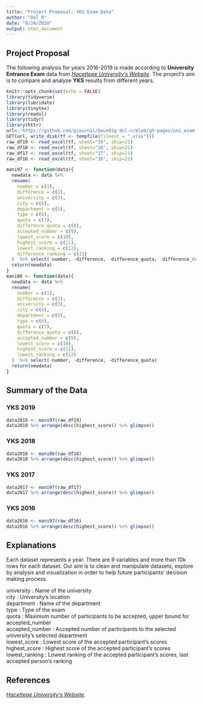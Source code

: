 ```yaml
---
title: "Project Proposal: YKS Exam Data"
author: "Dol_R"
date: "8/24/2020"
output: html_document
---
```


## Project Proposal
The following analysis for years 2016-2019 is made according to **University Entrance Exam** data from  [*Hacettepe University's Website*](http://web.ee.hacettepe.edu.tr/osym/index.php?selectedYear=2019&selectedUniversityCode=&selectedType=&selectedComparisonType=&selectedStatus=&selectedCombination=0&selectedShowQuotaNotFull=1&selectedKeyword1=&selectedKeyword2=&selectedSortOrder=min). The project's aim is to compare and analyse **YKS** results from different years.


```r
knitr::opts_chunk$set(echo = FALSE)
library(tidyverse)
library(lubridate)
library(tinytex)
library(readxl)
library(tidyr)
library(httr)
url<-'https://github.com/pjournal/boun01g-dol-r/blob/gh-pages/uni_exam_project/uni_exam.xlsx?raw=true'
GET(url, write_disk(tf <- tempfile(fileext = ".xlsx")))
raw_df19 <- read_excel(tf, sheet="19", skip=21)
raw_df18 <- read_excel(tf, sheet="18", skip=21)
raw_df17 <- read_excel(tf, sheet="17", skip=21)
raw_df16 <- read_excel(tf, sheet="16", skip=21)
```


```r
mani97 <- function(data){
  newdata <- data %>% 
  rename(
    number = c(1),
    difference = c(2),
    university = c(3),
    city = c(4),
    department = c(5),
    type = c(6),
    quota = c(7),
    difference_quota = c(8),
    accepted_number = c(9),
    lowest_score = c(10),
    highest_score = c(11),
    lowest_ranking = c(12),
    difference_ranking = c(13)
  )  %>% select(-number, -difference, -difference_quota, -difference_ranking)
  return(newdata)
}
mani86 <- function(data){
  newdata <- data %>% 
  rename(
    number = c(1),
    difference = c(2),
    university = c(3),
    city = c(4),
    department = c(5),
    type = c(6),
    quota = c(7),
    difference_quota = c(8),
    accepted_number = c(9),
    lowest_score = c(10),
    highest_score = c(11),
    lowest_ranking = c(12)
  )  %>% select(-number, -difference, -difference_quota)
  return(newdata)
}
```

## Summary of the Data

### YKS 2019
```r
data2019 <- mani97(raw_df19)
data2019 %>% arrange(desc(highest_score)) %>% glimpse()
```
### YKS 2018
```r
data2018 <- mani86(raw_df18)
data2018 %>% arrange(desc(highest_score)) %>% glimpse()
```
### YKS 2017
```r
data2017 <- mani97(raw_df17)
data2017 %>% arrange(desc(highest_score)) %>% glimpse()
```
### YKS 2016
```r
data2016 <- mani97(raw_df16)
data2016 %>% arrange(desc(highest_score)) %>% glimpse()
```

## Explanations
Each dataset represents a year. There are 9 variables and more than 10k rows for each dataset. Our aim is to clean and manipulate datasets, explore by analysis and visualization in order to help future participants' decision making process. 

university          <chr>: Name of the university
<br>city            <chr>: University's location 
<br>department      <chr>: Name of the department
<br>type            <chr>: Type of the exam
<br>quota           <dbl>: Maximum number of participants to be accepted, upper bound for accepted_number
<br>accepted_number <dbl>: Accepted number of participants to the selected university's selected department
<br>lowest_score    <dbl>: Lowest score of the accepted participant's scores
<br>highest_score   <dbl>: Highest score of the accepted participant's scores
<br>lowest_ranking  <dbl>: Lowest ranking of the accepted participant's scores, last accepted person's ranking

## References
[*Hacettepe University's Website*](http://web.ee.hacettepe.edu.tr/osym/index.php?selectedYear=2019&selectedUniversityCode=&selectedType=&selectedComparisonType=&selectedStatus=&selectedCombination=0&selectedShowQuotaNotFull=1&selectedKeyword1=&selectedKeyword2=&selectedSortOrder=min).


